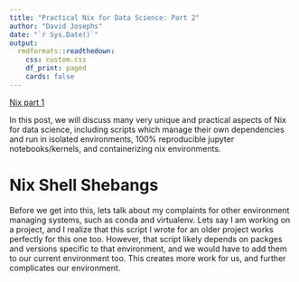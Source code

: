 ```yaml
---
title: "Practical Nix for Data Science: Part 2"
author: "David Josephs"
date: "`r Sys.Date()`"
output: 
  rmdformats::readthedown:
    css: custom.css
    df_print: paged
    cards: false
---
```

[Nix part 1](nix.html)


In this post, we will discuss many very unique and practical aspects of Nix for data science, including scripts which manage their own dependencies and run in isolated environments, 100% reproducible jupyter notebooks/kernels, and containerizing nix environments.

# Nix Shell Shebangs

Before we get into this, lets talk about my complaints for other environment managing systems, such as conda and virtualenv. Lets say I am working on a project, and I realize that this script I wrote for an older project works perfectly for this one too.
However, that script likely depends on packges and versions specific to that environment, and we would have to add them to our current environment too. This creates more work for us, and further complicates our environment.

